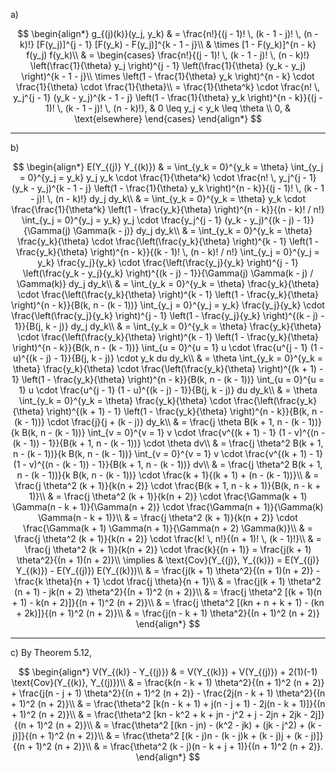 a)

$$
\begin{align*}
    g_{(j)(k)}(y_j, y_k) & = \frac{n!}{(j - 1)! \, (k - 1 - j)! \, (n - k)!} [F(y_j)]^{j - 1} [F(y_k) - F(y_j)]^{k - 1 - j}\\
    & \times  [1 - F(y_k)]^{n - k} f(y_j) f(y_k)\\
    & =
    \begin{cases}
        \frac{n!}{(j - 1)! \, (k - 1 - j)! \, (n - k)!} \left(\frac{1}{\theta} y_j \right)^{j - 1} \left(\frac{1}{\theta} (y_k - y_j) \right)^{k - 1 - j}\\
        \times \left(1 - \frac{1}{\theta} y_k \right)^{n - k} \cdot \frac{1}{\theta} \cdot \frac{1}{\theta}\\
        = \frac{1}{\theta^k} \cdot \frac{n! \, y_j^{j - 1} (y_k - y_j)^{k - 1 - j} \left(1 - \frac{1}{\theta} y_k \right)^{n - k}}{(j - 1)! \, (k - 1 - j)! \, (n - k)!}, & 0 \leq y_j < y_k \leq \theta \\
        0, & \text{elsewhere}
    \end{cases}
\end{align*}
$$

---

b)

$$
\begin{align*}
    E(Y_{(j)} Y_{(k)}) & = \int_{y_k = 0}^{y_k = \theta} \int_{y_j = 0}^{y_j = y_k} y_j y_k \cdot \frac{1}{\theta^k} \cdot \frac{n! \, y_j^{j - 1} (y_k - y_j)^{k - 1 - j} \left(1 - \frac{1}{\theta} y_k \right)^{n - k}}{(j - 1)! \, (k - 1 - j)! \, (n - k)!} dy_j dy_k\\
    & = \int_{y_k = 0}^{y_k = \theta} y_k \cdot \frac{\frac{1}{\theta^k} \left(1 - \frac{y_k}{\theta} \right)^{n - k}}{(n - k)! / n!} \int_{y_j = 0}^{y_j = y_k} y_j \cdot \frac{y_j^{j - 1} (y_k - y_j)^{(k - j) - 1}}{\Gamma(j) \Gamma(k - j)} dy_j dy_k\\
    & = \int_{y_k = 0}^{y_k = \theta} \frac{y_k}{\theta} \cdot \frac{\left(\frac{y_k}{\theta} \right)^{k - 1} \left(1 - \frac{y_k}{\theta} \right)^{n - k}}{(k - 1)! \, (n - k)! / n!} \int_{y_j = 0}^{y_j = y_k} \frac{y_j}{y_k} \cdot \frac{\left(\frac{y_j}{y_k} \right)^{j - 1} \left(\frac{y_k - y_j}{y_k} \right)^{(k - j) - 1}}{\Gamma(j) \Gamma(k - j) / \Gamma(k)} dy_j dy_k\\
    & = \int_{y_k = 0}^{y_k = \theta} \frac{y_k}{\theta} \cdot \frac{\left(\frac{y_k}{\theta} \right)^{k - 1} \left(1 - \frac{y_k}{\theta} \right)^{n - k}}{B(k, n - (k - 1))} \int_{y_j = 0}^{y_j = y_k} \frac{y_j}{y_k} \cdot \frac{\left(\frac{y_j}{y_k} \right)^{j - 1} \left(1 - \frac{y_j}{y_k} \right)^{(k - j) - 1}}{B(j, k - j)} dy_j dy_k\\
    & = \int_{y_k = 0}^{y_k = \theta} \frac{y_k}{\theta} \cdot \frac{\left(\frac{y_k}{\theta} \right)^{k - 1} \left(1 - \frac{y_k}{\theta} \right)^{n - k}}{B(k, n - (k - 1))} \int_{u = 0}^{u = 1} u \cdot \frac{u^{j - 1} (1 - u)^{(k - j) - 1}}{B(j, k - j)} \cdot y_k du dy_k\\
    & = \theta \int_{y_k = 0}^{y_k = \theta} \frac{y_k}{\theta} \cdot \frac{\left(\frac{y_k}{\theta} \right)^{(k + 1) - 1} \left(1 - \frac{y_k}{\theta} \right)^{n - k}}{B(k, n - (k - 1))} \int_{u = 0}^{u = 1} u \cdot \frac{u^{j - 1} (1 - u)^{(k - j) - 1}}{B(j, k - j)} du dy_k\\
    & = \theta \int_{y_k = 0}^{y_k = \theta} \frac{y_k}{\theta} \cdot \frac{\left(\frac{y_k}{\theta} \right)^{(k + 1) - 1} \left(1 - \frac{y_k}{\theta} \right)^{n - k}}{B(k, n - (k - 1))} \cdot \frac{j}{j + (k - j)} dy_k\\
    & = \frac{j \theta B(k + 1, n - (k - 1))}{k B(k, n - (k - 1))} \int_{v = 0}^{v = 1} v \cdot \frac{v^{(k + 1) - 1} (1 - v)^{(n - (k - 1)) - 1}}{B(k + 1, n - (k - 1))} \cdot \theta dv\\
    & = \frac{j \theta^2 B(k + 1, n - (k - 1))}{k B(k, n - (k - 1))} \int_{v = 0}^{v = 1} v \cdot \frac{v^{(k + 1) - 1} (1 - v)^{(n - (k - 1)) - 1}}{B(k + 1, n - (k - 1))} dv\\
    & = \frac{j \theta^2 B(k + 1, n - (k - 1))}{k B(k, n - (k - 1))} \cdot \frac{k + 1}{(k + 1) + (n - (k - 1))}\\
    & = \frac{j \theta^2 (k + 1)}{k(n + 2)} \cdot \frac{B(k + 1, n - k + 1)}{B(k, n - k + 1)}\\
    & = \frac{j \theta^2 (k + 1)}{k(n + 2)} \cdot \frac{\Gamma(k + 1) \Gamma(n - k + 1)}{\Gamma(n + 2)} \cdot \frac{\Gamma(n + 1)}{\Gamma(k) \Gamma(n - k + 1)}\\
    & = \frac{j \theta^2 (k + 1)}{k(n + 2)} \cdot \frac{\Gamma(k + 1) \Gamma(n + 1)}{\Gamma(n + 2) \Gamma(k)}\\
    & = \frac{j \theta^2 (k + 1)}{k(n + 2)} \cdot \frac{k! \, n!}{(n + 1)! \, (k - 1)!}\\
    & = \frac{j \theta^2 (k + 1)}{k(n + 2)} \cdot \frac{k}{(n + 1)} = \frac{j(k + 1) \theta^2}{(n + 1)(n + 2)}\\
    \implies & \text{Cov}(Y_{(j)}, Y_{(k)}) = E(Y_{(j)} Y_{(k)}) - E(Y_{(j)}) E(Y_{(k)})\\
    & = \frac{j(k + 1) \theta^2}{(n + 1)(n + 2)} - \frac{k \theta}{n + 1} \cdot \frac{j \theta}{n + 1}\\
    & = \frac{j(k + 1) \theta^2 (n + 1) - jk(n + 2) \theta^2}{(n + 1)^2 (n + 2)}\\
    & = \frac{j \theta^2 [(k + 1)(n + 1) - k(n + 2)]}{(n + 1)^2 (n + 2)}\\
    & = \frac{j \theta^2 [(kn + n + k + 1) - (kn + 2k)]}{(n + 1)^2 (n + 2)}\\
    & = \frac{j(n - k + 1) \theta^2}{(n + 1)^2 (n + 2)}
\end{align*}
$$

---

c) By Theorem 5.12,

$$
\begin{align*}
    V(Y_{(k)} - Y_{(j)}) & = V(Y_{(k)}) + V(Y_{(j)}) + 2(1)(-1) \text{Cov}(Y_{(k)}, Y_{(j)})\\
    & = \frac{k(n - k + 1) \theta^2}{(n + 1)^2 (n + 2)} + \frac{j(n - j + 1) \theta^2}{(n + 1)^2 (n + 2)} - \frac{2j(n - k + 1) \theta^2}{(n + 1)^2 (n + 2)}\\
    & = \frac{\theta^2 [k(n - k + 1) + j(n - j + 1) - 2j(n - k + 1)]}{(n + 1)^2 (n + 2)}\\
    & = \frac{\theta^2 [kn - k^2 + k + jn - j^2 + j - 2jn + 2jk - 2j]}{(n + 1)^2 (n + 2)}\\
    & = \frac{\theta^2 [(kn - jn) - (k^2 - jk) + (jk - j^2) + (k - j)]}{(n + 1)^2 (n + 2)}\\
    & = \frac{\theta^2 [(k - j)n - (k - j)k + (k - j)j + (k - j)]}{(n + 1)^2 (n + 2)}\\
    & = \frac{\theta^2 (k - j)(n - k + j + 1)}{(n + 1)^2 (n + 2)}.
\end{align*}
$$
